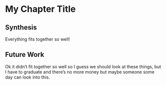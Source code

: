 # My Chapter Title

## Synthesis

Everything fits together so well!

## Future Work

Ok it didn't fit together so well so I guess we should look at these things, but I have to graduate and there's no more money but maybe someone some day can look into this.
